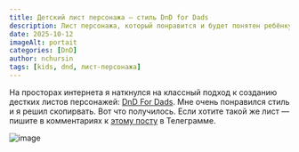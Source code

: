```yaml
---
title: Детский лист персонажа — стиль DnD for Dads
description: Лист персонажа, который понравится и будет понятен ребёнку
date: 2025-10-12
imageAlt: portait
categories: [DnD]
author: nchursin
tags: [kids, dnd, лист-персонажа]
---
```


На просторах интернета я наткнулся на классный подход к созданию дестких листов персонажей: [DnD For Dads](https://geekyhostess.com/dnd-for-dads/). Мне очень понравился стиль и я решил скопирвать. Вот что получилось. Если хотите такой же лист — пишите в комментариях к [этому посту](https://geekyhostess.com/dnd-for-dads/) в Телеграмме.

![image](@assets/additionalContent/dnd_for_dads_style/char_list.png)

